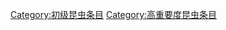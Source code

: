 {{emptycat}}
{{昆虫条目统计表}}

[[Category:初级昆虫条目|Category:初级昆虫条目]]
[[Category:高重要度昆虫条目|Category:高重要度昆虫条目]]